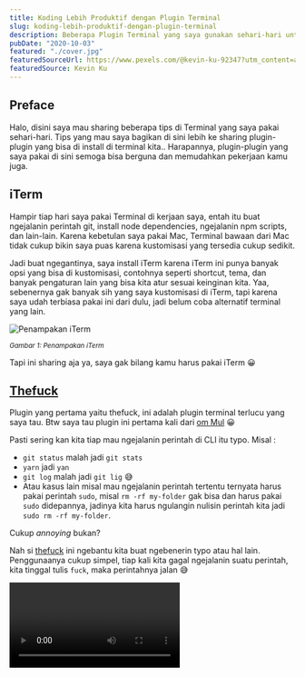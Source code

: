 ```yaml
---
title: Koding Lebih Produktif dengan Plugin Terminal
slug: koding-lebih-produktif-dengan-plugin-terminal
description: Beberapa Plugin Terminal yang saya gunakan sehari-hari untuk menunjang produktivitas
pubDate: "2020-10-03"
featured: "./cover.jpg"
featuredSourceUrl: https://www.pexels.com/@kevin-ku-92347?utm_content=attributionCopyText&utm_medium=referral&utm_source=pexels
featuredSource: Kevin Ku
---
```



## Preface

Halo, disini saya mau sharing beberapa tips di Terminal yang saya pakai sehari-hari.
Tips yang mau saya bagikan di sini lebih ke sharing plugin-plugin yang bisa di install di terminal kita.. Harapannya, plugin-plugin yang saya pakai di sini semoga bisa berguna dan memudahkan pekerjaan kamu juga.

## iTerm

Hampir tiap hari saya pakai Terminal di kerjaan saya, entah itu buat ngejalanin perintah git, install node dependencies, ngejalanin npm scripts, dan lain-lain. Karena kebetulan saya pakai Mac, Terminal bawaan dari Mac tidak cukup bikin saya puas karena kustomisasi yang tersedia cukup sedikit.

Jadi buat ngegantinya, saya install iTerm karena iTerm ini punya banyak opsi yang bisa di kustomisasi, contohnya seperti shortcut, tema, dan banyak pengaturan lain yang bisa kita atur sesuai keinginan kita. Yaa, sebenernya gak banyak sih yang saya kustomisasi di iTerm, tapi karena saya udah terbiasa pakai ini dari dulu, jadi belum coba alternatif terminal yang lain.

![Penampakan iTerm](images/iterm-looks.png)

<small class="text-center block">
  <i>Gambar 1: Penampakan iTerm</i>
</small>

Tapi ini sharing aja ya, saya gak bilang kamu harus pakai iTerm 😀

## [Thefuck](https://github.com/nvbn/thefuck)

Plugin yang pertama yaitu thefuck, ini adalah plugin terminal terlucu yang saya tau. Btw saya tau plugin ini pertama kali dari [om Mul](https://github.com/mul14) 😀

Pasti sering kan kita tiap mau ngejalanin perintah di CLI itu typo. Misal :

- `git status` malah jadi `git stats`
- `yarn` jadi `yan`
- `git log` malah jadi `git lig` 😅
- Atau kasus lain misal mau ngejalanin perintah tertentu ternyata harus pakai perintah `sudo`, misal `rm -rf my-folder` gak bisa dan harus pakai `sudo` didepannya, jadinya kita harus ngulangin nulisin perintah kita jadi `sudo rm -rf my-folder`.

Cukup _annoying_ bukan?

Nah si [thefuck](https://github.com/nvbn/thefuck) ini ngebantu kita buat ngebenerin typo atau hal lain. Penggunaanya cukup simpel, tiap kali kita gagal ngejalanin suatu perintah, kita tinggal tulis `fuck`, maka perintahnya jalan 😅


<Video webm={ThefuckPluginInActionWebm} mp4={ThefuckPluginInActionMp4} />

<small class="text-center block">
  <i>Gambar 2: thefuck in action</i>
</small>

Kalo kamu perhatikan di video di atas, thefuck masih akan nanya ke kita terlebih dahulu tentang perintah yang kita maksud sebelum dia eksekusi. Jika kita oke, maka kita cukup tekan Enter.
Kalo kita lagi frustasi dan lagi sensitif dan gak pengen ditanya-tanya, kita cukup ketikkan perintah `fuck --yeah` dan thefuck gak bakal nanya kekita terlebih dahulu dan dia langsung akan eksekusi perintah yang dia rasa benar.


<Video webm={ThefuckPluginInAction2Webm} mp4={ThefuckPluginInAction2Mp4} />

<small class="text-center block">
  <i>Gambar 3: fuck yeah!</i>
</small>

## [Oh-My-ZSH](https://github.com/ohmyZSH/ohmyZSH)

Buat temen-temen yang mungkin perlu buat dibantu hidupnya, dan thefuck tadi nggak cukup membantu, bisa cobain install ZSH (dibaca _zishel_).

Jadi dengan ZSH, ada banyak banget plugin yang bisa kita pasang, tapi untungnya ada satu framework buat ZSH buat nge-_manage_ konfigurasi ZSH, yang namanya Oh-My-Zsh.
Jadi, ketika Oh-my-ZSH ini kita install, kita bakal dapet banyak banget plugin sama tema ZSH yang tinggal kita aktifin doang di konfigurasinya, jadi gak perlu download-download lagi.

Konon katanya, orang kalo udah pakai oh-my-ZSH trus tau plugin2 nya yg keren, dia bakal ngomong "Oh My Ziii"


<Video webm={OhMyWebm} mp4={OhMyMp4} />

<small class="text-center block">
  <i>Gambar 4: Oh My Zii</i>
</small>

Kamu bisa install Oh-My-ZSH [di sini](https://github.com/ohmyzsh/ohmyzsh), Tapi ingat ya Oh-My-ZSH ini tuh semacam framework buat ZSH, jadi kamu perlu install dulu ZSH nya [di sini](https://github.com/ohmyzsh/ohmyzsh/wiki/Installing-ZSH)

Untuk bisa dapet momen _oh my zii_-mu sendiri, kamu harus nyobain sendiri plugin yang ada. Kamu bisa lihat daftar plugin yang dia sediakan [di sini](https://github.com/ohmyzsh/ohmyzsh/wiki/Plugins)

## Plugins Oh-My-ZSH

Kalo kamu sudah lihat plugin yang Oh-My-ZSH sediakan, pasti ada banyak banget sampe bikin kita pusing milih yang mana 😅 Disini, saya mau tunjukin beberapa plugins yang saya pakai dengan harapan kamu terbantu juga dengan adanya plugin yang sering saya pakai

### Git

Nah, plugin Oh-My-ZSH yang sering banget saya pakai itu Git , setelah kita pasang Git di Oh-My-ZSH, kita bisa jalanin perintah git dengan lebih singkat karena plugin ini ngasih kita kumpulan perintah shortcut.

Berikut beberapa contoh shortcut yang saya maksud :

- `gst` → `git status`
- `glo` → `git log --oneline`
- `gb` → `git branch`
- `gcmsg "pesan commit"` → `git commit -m "pesan commit"`
- `gcb "nama branch"` → `git checkout -b "nama branch"`
- `gco "nama branch"` → `git checkout "nama branch"`

Dan masih banyak lagi, kamu bisa lihat shortcut lengkapnya dan juga cara install pluginnya [di sini](https://github.com/ohmyzsh/ohmyzsh/tree/master/plugins/git)


<Video webm={GitPluginInActionWebm} mp4={GitPluginInAction2Mp4} />

<small class="text-center block">
  <i>Gambar 5: Git Plugin in action</i>
</small>

### Yarn & Composer

Karena kerjaan saya sehari hari berhubungan dengan node package dan sedikit composer package. Plugin yarn & composer ini kurang lebih sama dengan Git, dia sudah nyediain shortcut-shortcut yang bisa kita pakai.

#### Yarn

- `y` → `yarn`
- `yd` → `yarn dev`
- `yt` → `yarn test`
- `yb` → `yarn build`
- `yad nama-package` → `yarn add -D nama-package`
- `yup nama-package` → `yarn upgrade nama-package`

#### Composer

- `c` → `composer`
- `ci nama-package` → `composer install nama-package`

Kamu bisa lihat shortcut lengkapnya dan juga cara install plugin yarn [di sini](https://github.com/ohmyzsh/ohmyzsh/tree/master/plugins/git)
dan composer [di sini](https://github.com/ohmyzsh/ohmyzsh/tree/master/plugins/composer).


<Video webm={YarnPluginInActionWebm} mp4={YarnPluginInActionMp4} />

<small class="text-center block">
  <i>Gambar 6: Yarn in action</i>
</small>

### Alias-Finder

Sekarang kita udah tau kalo dengan nginstall plugin-plugin di atas kita bisa dapet shortcut dari perintah yang biasanya kita ketik panjang.

Karena shortcut nya itu banyak banget, dan kalo ngehapalin shortcut satu-satu pastinya kita males dong, akhirnya shortcutnya gak dipakai karena males ngapalin semuanya sekaligus..

Trus gimana caranya kita bisa hafal? Nah, dengan alias-finder ini kita bisa cari tau alias yang udah kita daftarin. Dengan adanya alias-finder ini kita bisa hafal dengan shortcut-shortcut di atas seiring berjalannya waktu.

Misal kita mau checkout ke sebuah branch tapi lupa apa shortcutnya, kita tinggal ketik `alias-finder -l` di ikuti perintah yang kita cari.


<Video webm={AliasFinderInActionWebm} mp4={AliasFinderInActionMp4} />

<small class="text-center block">
  <i>Gambar 7: Alias-finder in action</i>
</small>

**Tips**: Kalo kamu rasa perintah `alias-finder -l` masih terlalu panjang, kita bisa modifikasi sedikit supaya lebih singkat.

Buka file konfigurasi ZSH dengan cara ketik perintah `nano ~/.zshrc`, trus tambahin perintah berikut didalamnya:

```shell
alias af="alias-finder -l"
```

Jangan lupa reload konfigurasimu dengan perintah `source ~/.zshrc`. Sekarang kamu cukup ketik perintah `af git status` buat nyari shortcut dari git status.

Kamu bisa lihat shortcut lengkapnya dan juga cara installnya [di sini](https://github.com/ohmyzsh/ohmyzsh/tree/master/plugins/git)

### Interactive CD

Berinteraksi dengan Terminal pasti gak pernah lepas sama yang namanya navigasi antar direktori. Untuk navigasi antar direktori biasanya kita pakai perintah `cd`.

Namun, kadang kita gak tau apa tepatnya nama folder yang mau kita tuju, jadi kita harus lihat dulu daftar folder yang ada dengan perintah `ls`.

Dengan plugin Interactive CD, kita bisa lihat langsung apa aja direktori yang ada saat kita mengetikkan perintah `cd` diikuti spasi, lalu tekan tombol Tab.


<Video webm={InteractiveCdInActionWebm} mp4={InteractiveCdInActionMp4} />

<small class="text-center block">
  <i>Gambar 8: Interactive CD in action</i>
</small>

Lihat cara install Interactive CD [di sini](https://github.com/ohmyzsh/ohmyzsh/tree/master/plugins/zsh-interactive-cd).

### Autojump

Interactive CD sangat membantu kita buat navigasi antar direktori. Tapi, gimana kalo ada plugin yang kita tinggal ngetikin sedikit perintah saja kita bisa langsung ke direktori yang kita tuju?

Nah, kamu bisa install Autojump buat dapet fitur itu. Misal saya sedang aktif di home direktori dan mau lompat ke direktori _blog_, maka saya cukup ketik perintah `j blog`.

Kalo nama direktorimu terlalu panjang, misal _direktori-project-keren_, kamu bisa tinggal ketik `j keren`.

Cara kerja Autojump ini, dia bakal ngerekam direktori-direktori yang sering kita kunjungi, dan ketika kita ketik perintah `j blog`, maka dia akan cari direktori _blog_ di databasenya dia buat nyari folder dengan kata _blog_.

Ketika ada 2 direktori dengan nama yang mengandung kata _blog_, maka dia akan pilih yang lebih sering dikunjungi.

Untuk bisa mulai lompat ke direktori dengan plugin ini, kita harus mengunjungi sebuah direktori minimal sekali setelah menginstall plugin ini.

Lihat cara install Autojump [di sini](https://github.com/ohmyzsh/ohmyzsh/tree/master/plugins/autojump).

### ZSH-Autosuggestions

Selain beberapa plugin untuk navigasi direktori di atas, ada satu lagi plugin yang sering saya pakai, namanya ZSH-Autosuggestions. Jadi dia akan menampilkan suggestion perintah berdasarkan yang pernah kita tulis.


<Video webm={ZshAutosuggestionsWebm} mp4={ZshAutosuggestionsMp4} />

<small class="text-center block">
  <i>Gambar 9: ZSH Autosuggestions on action</i>
</small>

Lihat cara install ZSH-Autosuggestions [di sini](https://github.com/zsh-users/zsh-autosuggestions).

## Tema

Selain Plugins, Oh-My-ZSH juga udah nyediain kita banyak banget tema yang bisa kita pakai, kamu bisa lihat semua tema yang tersedia dan juga cara installnya [di sini]().

Kalo untuk tema favorit yang saya gunakan adalah powerlevel10k, karena kita tinggal pilih tema secara interaktif dengan mengetikkan `p10k configure` dan juga _fully_ support icon-icon yang keren!

![powerlevel10k](images/powerlevel10k.png)

<small class="text-center block">
  <i>Gambar 10: powerlevel10k</i>
</small>

Karena PowerLevel10k ini tidak _include_ di dalam Oh-My-ZSH, maka kamu perlu download dulu temanya, [di sini](https://github.com/romkatv/powerlevel10k).

## Penutup

Ada banyak sekali plugin dari Oh-My-ZSH yang bisa kita install, semua plugin yang ada tentu berguna bagi sebagian orang, namun juga gak berguna bagi sebagian orang lagi karena semua adalah masalah preferensi. Terimakasih sudah membaca 👋
